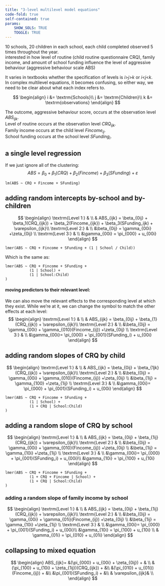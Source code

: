 ```yaml
---
title: "3-level multilevel model equations"
code-fold: true
self-contained: true
params: 
    SHOW_SOLS: TRUE
    TOGGLE: TRUE
---
```


10 schools, 20 children in each school, each child completed observed 5 times throughout the year.  
interested in how level of routine (child routine questionnaire CRQ), family income, and amount of school funding influence the level of aggressive behaviour (aggressive behaviour scale ABS)

It varies in textbooks whether the specification of levels is $i$>$j$>$k$ or $i$<$j$<$k$.  
In complex multilevel equations, it becomes confusing, so either way, we need to be clear about what each index refers to. 

$$
\begin{align}
i &= \textrm{Schools}\\
j &= \textrm{Children}\\
k &= \textrm{observations}
\end{align}
$$

The outcome, aggressive behaviour score, occurs at the observation level $ABS_{ijk}$.  
Level of routine occurs at the observation level $CRQ_{ijk}$.  
Family income occurs at the child level $Fincome_{ij}$.  
School funding occurs at the school level $SFunding_i$.  

## a single level regression 
If we just ignore all of the clustering:
$$
ABS = \beta_0 + \beta_1(CRQ) + \beta_2(Fincome) + \beta_3(SFunding) + \varepsilon
$$

```
lm(ABS ~ CRQ + Fincome + SFunding)
```

## adding random intercepts by-school and by-children

$$
\begin{align}
\textrm{Level 1:} & \\
& ABS_{ijk} = \beta_{0ij} + \beta_1(CRQ_{ijk}) + \beta_2(Fincome_{ijk}) + \beta_3(SFunding_ijk) + \varepsilon_{ijk}\\
\textrm{Level 2:} & \\
&\beta_{0ij} = \gamma_{00i} +\zeta_{0ij} \\
\textrm{Level 3:} & \\
&\gamma_{00i} = \pi_{000} + u_{00i}
\end{align}
$$
```
lmer(ABS ~ CRQ + Fincome + SFunding + (1 | School / Child))
```
Which is the same as:
```
lmer(ABS ~ CRQ + Fincome + SFunding + 
           (1 | School) +
           (1 | School:Child)
)
```

#### moving predictors to their relevant level:  

We can also move the relevant effects to the corresponding level at which they exist. 
While we're at it, we can change the symbol to match the other effects at each level:
$$
\begin{align}
\textrm{Level 1:} & \\
& ABS_{ijk} = \beta_{0ij} + \beta_{1}(CRQ_{ijk}) + \varepsilon_{ijk}\\
\textrm{Level 2:} & \\
&\beta_{0ij} = \gamma_{00i} + \gamma_{010}(Fincome_{ij}) +\zeta_{0ij} \\
\textrm{Level 3:} & \\
&\gamma_{00i}= \pi_{000} + \pi_{001}(SFunding_i) + u_{00i}
\end{align}
$$
  
## adding random slopes of CRQ by child

$$
\begin{align}
\textrm{Level 1:} & \\
& ABS_{ijk} = \beta_{0ij} + \beta_{1jk}(CRQ_{ijk}) + \varepsilon_{ijk}\\
\textrm{Level 2:} & \\
&\beta_{0ij} = \gamma_{00i} + \gamma_{010}(Fincome_{ij}) +\zeta_{0ij} \\
&\beta_{1ij} = \gamma_{100} +\zeta_{1ij} \\
\textrm{Level 3:} & \\
&\gamma_{00i}= \pi_{000} + \pi_{001}(SFunding_i) + u_{00i}
\end{align}
$$
```
lmer(ABS ~ CRQ + Fincome + SFunding + 
           (1 | School) +
           (1 + CRQ | School:Child)
)
```


## adding a random slope of CRQ by school

$$
\begin{align}
\textrm{Level 1:} & \\
& ABS_{ijk} = \beta_{0ij} + \beta_{1ij}(CRQ_{ijk}) + \varepsilon_{ijk}\\
\textrm{Level 2:} & \\
&\beta_{0ij} = \gamma_{00i} + \gamma_{010}(Fincome_{ij}) +\zeta_{0ij} \\
&\beta_{1ij} = \gamma_{10i} +\zeta_{1ij} \\
\textrm{Level 3:} & \\
&\gamma_{00i}= \pi_{000} + \pi_{001}(SFunding_i) + u_{00i}\\
&\gamma_{10i} = \pi_{100} + u_{10i} 
\end{align}
$$
```
lmer(ABS ~ CRQ + Fincome + SFunding + 
           (1 + CRQ + Fincome | School) +
           (1 + CRQ | School:Child)
)
```

### adding a random slope of family income by school  

$$
\begin{align}
\textrm{Level 1:} & \\
& ABS_{ijk} = \beta_{0ij} + \beta_{1ij}(CRQ_{ijk}) + \varepsilon_{ijk}\\
\textrm{Level 2:} & \\
&\beta_{0ij} = \gamma_{00i} + \gamma_{01i}(Fincome_{ij}) +\zeta_{0ij} \\
&\beta_{1ij} = \gamma_{10i} +\zeta_{1ij} \\
\textrm{Level 3:} & \\
&\gamma_{00i}= \pi_{000} + \pi_{001}(SFunding_i) + u_{00i}\\
&\gamma_{10i} = \pi_{100} + u_{10i} \\
& \gamma_{01i} = \pi_{010} + u_{01i}
\end{align}
$$


## collapsing to mixed equation  

$$
\begin{align}
ABS_{ijk}= &(\pi_{000} + u_{00i} + \zeta_{0ij}) + & \\
& (\pi_{100} + u_{10i} + \zeta_{1ij})(CRQ_{ijk}) + &\\
&(\pi_{010} + u_{01i})(Fincome_{ij}) + &\\
&\pi_{001}(SFunding_i) + &\\
& \varepsilon_{ijk}& \\
\end{align}
$$

